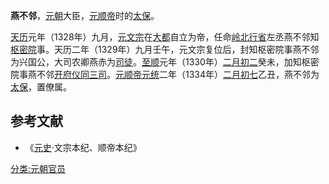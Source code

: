 '''燕不邻'''，[[元朝|元朝]]大臣，[[元顺帝|元顺帝]]时的[[太保|太保]]。

[[天历_(元朝)|天历]]元年（1328年）九月，[[元文宗|元文宗]]在[[大都|大都]]自立为帝，任命[[岭北行省|岭北行省]]左丞燕不邻知[[枢密院|枢密院]]事。天历二年（1329年）九月壬午，元文宗复位后，封知枢密院事燕不邻为兴国公，大司农卿燕赤为[[司徒|司徒]]。[[至顺|至顺]]元年（1330年）[[二月初二|二月初二]]癸未，加知枢密院事燕不邻[[开府仪同三司|开府仪同三司]]。[[元顺帝|元顺帝]][[元统_(元朝)|元统]]二年（1334年）[[二月初七|二月初七]]乙丑，燕不邻为[[太保|太保]]，置僚属。
==参考文献==
* 《[[元史|元史]]·文宗本纪、顺帝本纪》
[[分类:元朝官员|分类:元朝官员]]